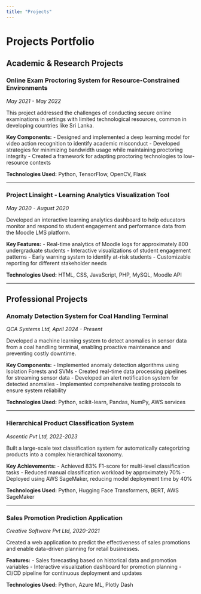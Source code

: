 ```yaml
---
title: "Projects"
---
```


# Projects Portfolio

## Academic & Research Projects

### Online Exam Proctoring System for Resource-Constrained Environments
*May 2021 - May 2022*

This project addressed the challenges of conducting secure online examinations in settings with limited technological resources, common in developing countries like Sri Lanka.

**Key Components:**
- Designed and implemented a deep learning model for video action recognition to identify academic misconduct
- Developed strategies for minimizing bandwidth usage while maintaining proctoring integrity
- Created a framework for adapting proctoring technologies to low-resource contexts

**Technologies Used:** Python, TensorFlow, OpenCV, Flask

---

### Project Linsight - Learning Analytics Visualization Tool
*May 2020 - August 2020*

Developed an interactive learning analytics dashboard to help educators monitor and respond to student engagement and performance data from the Moodle LMS platform.

**Key Features:**
- Real-time analytics of Moodle logs for approximately 800 undergraduate students
- Interactive visualizations of student engagement patterns
- Early warning system to identify at-risk students
- Customizable reporting for different stakeholder needs

**Technologies Used:** HTML, CSS, JavaScript, PHP, MySQL, Moodle API

---

## Professional Projects

### Anomaly Detection System for Coal Handling Terminal
*QCA Systems Ltd, April 2024 - Present*

Developed a machine learning system to detect anomalies in sensor data from a coal handling terminal, enabling proactive maintenance and preventing costly downtime.

**Key Components:**
- Implemented anomaly detection algorithms using Isolation Forests and SVMs
- Created real-time data processing pipelines for streaming sensor data
- Developed an alert notification system for detected anomalies
- Implemented comprehensive testing protocols to ensure system reliability

**Technologies Used:** Python, scikit-learn, Pandas, NumPy, AWS services

---

### Hierarchical Product Classification System
*Ascentic Pvt Ltd, 2022-2023*

Built a large-scale text classification system for automatically categorizing products into a complex hierarchical taxonomy.

**Key Achievements:**
- Achieved 83% F1-score for multi-level classification tasks
- Reduced manual classification workload by approximately 70%
- Deployed using AWS SageMaker, reducing model deployment time by 40%

**Technologies Used:** Python, Hugging Face Transformers, BERT, AWS SageMaker

---

### Sales Promotion Prediction Application
*Creative Software Pvt Ltd, 2020-2021*

Created a web application to predict the effectiveness of sales promotions and enable data-driven planning for retail businesses.

**Features:**
- Sales forecasting based on historical data and promotion variables
- Interactive visualization dashboard for promotion planning
- CI/CD pipeline for continuous deployment and updates

**Technologies Used:** Python, Azure ML, Plotly Dash
